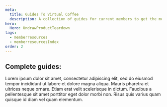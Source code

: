 ```yaml
---
meta:
  title: Guides To Virtual Coffee
  description: A collection of guides for current members to get the most out of Virtual Coffee.
hero:
  Hero: UndrawProductTeardown
tags:
  - memberresources
  - memberresourcesIndex
order: 2
---
```



<TextContainer background="light" showBackToTopLink={false}>

## Complete guides:

<LeadText>

Lorem ipsum dolor sit amet, consectetur adipiscing elit, sed do eiusmod tempor incididunt ut labore et dolore magna aliqua. Mauris pharetra et ultrices neque ornare. Etiam erat velit scelerisque in dictum. Faucibus a pellentesque sit amet porttitor eget dolor morbi non. Risus quis varius quam quisque id diam vel quam elementum.

</LeadText>

</TextContainer>

<TextContainer showBackToTopLink={false}>

<FileIndex subDirectory="resources/virtual-coffee/guide-to-virtual-coffee" />

</TextContainer>
